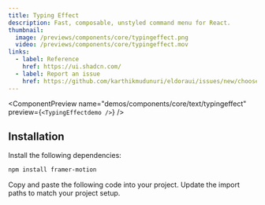 ```yaml
---
title: Typing Effect
description: Fast, composable, unstyled command menu for React.
thumbnail:
  image: /previews/components/core/typingeffect.png
  video: /previews/components/core/typingeffect.mov
links:
  - label: Reference
    href: https://ui.shadcn.com/
  - label: Report an issue
    href: https://github.com/karthikmudunuri/eldoraui/issues/new/choose
---
```


<ComponentPreview
  name="demos/components/core/text/typingeffect"
  preview={`<TypingEffectdemo />`}
/>

## Installation

<Steps>
  <Step>Install the following dependencies:</Step>

```bash
npm install framer-motion
```

  <Step>Copy and paste the following code into your project.</Step>
  <ComponentSource name="components/core/default/typingeffect" />
  <Step>Update the import paths to match your project setup.</Step>
</Steps>
